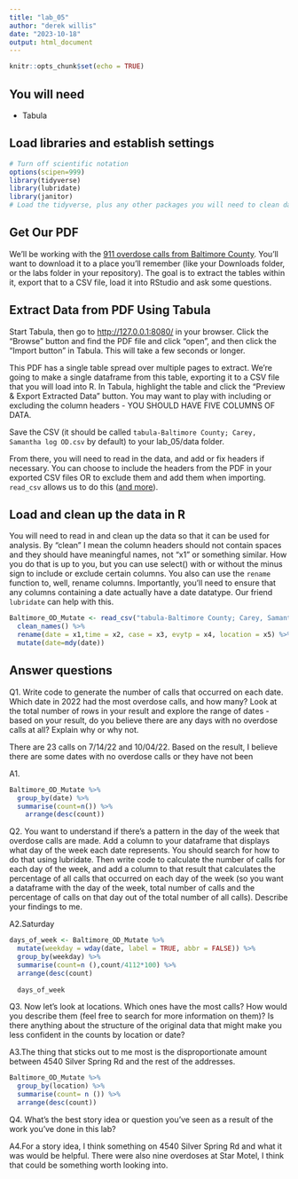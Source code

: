 ```yaml
---
title: "lab_05"
author: "derek willis"
date: "2023-10-18"
output: html_document
---
```


```r
knitr::opts_chunk$set(echo = TRUE)
```

## You will need

-   Tabula

## Load libraries and establish settings

```r
# Turn off scientific notation
options(scipen=999)
library(tidyverse)
library(lubridate)
library(janitor)
# Load the tidyverse, plus any other packages you will need to clean data and work with dates.

```

## Get Our PDF

We'll be working with the [911 overdose calls from Baltimore County](https://drive.google.com/file/d/1qkYuojGF_6WKFr5aNQxmewDzcKyOiJFr/view?usp=share_link). You'll want to download it to a place you'll remember (like your Downloads folder, or the labs folder in your repository). The goal is to extract the tables within it, export that to a CSV file, load it into RStudio and ask some questions.

## Extract Data from PDF Using Tabula

Start Tabula, then go to <http://127.0.0.1:8080/> in your browser. Click the "Browse" button and find the PDF file and click "open", and then click the "Import button" in Tabula. This will take a few seconds or longer.

This PDF has a single table spread over multiple pages to extract. We're going to make a single dataframe from this table, exporting it to a CSV file that you will load into R. In Tabula, highlight the table and click the "Preview & Export Extracted Data" button. You may want to play with including or excluding the column headers - YOU SHOULD HAVE FIVE COLUMNS OF DATA.

Save the CSV (it should be called `tabula-Baltimore County; Carey, Samantha log OD.csv` by default) to your lab_05/data folder.

From there, you will need to read in the data, and add or fix headers if necessary. You can choose to include the headers from the PDF in your exported CSV files OR to exclude them and add them when importing. `read_csv` allows us to do this ([and more](https://readr.tidyverse.org/reference/read_delim.html)).

## Load and clean up the data in R

You will need to read in and clean up the data so that it can be used for analysis. By "clean" I mean the column headers should not contain spaces and they should have meaningful names, not "x1" or something similar. How you do that is up to you, but you can use select() with or without the minus sign to include or exclude certain columns. You also can use the `rename` function to, well, rename columns. Importantly, you'll need to ensure that any columns containing a date actually have a date datatype. Our friend `lubridate` can help with this.

```r
Baltimore_OD_Mutate <- read_csv("tabula-Baltimore County; Carey, Samantha log OD.csv", col_names = FALSE) %>% 
  clean_names() %>% 
  rename(date = x1,time = x2, case = x3, evytp = x4, location = x5) %>% 
  mutate(date=mdy(date))
```

## Answer questions

Q1. Write code to generate the number of calls that occurred on each date. Which date in 2022 had the most overdose calls, and how many? Look at the total number of rows in your result and explore the range of dates - based on your result, do you believe there are any days with no overdose calls at all? Explain why or why not.

There are 23 calls on 7/14/22 and 10/04/22. Based on the result, I believe there are some dates with no overdose calls or they have not been 

A1.

```r
Baltimore_OD_Mutate %>% 
  group_by(date) %>% 
  summarise(count=n()) %>% 
    arrange(desc(count))
```

Q2. You want to understand if there's a pattern in the day of the week that overdose calls are made. Add a column to your dataframe that displays what day of the week each date represents. You should search for how to do that using lubridate. Then write code to calculate the number of calls for each day of the week, and add a column to that result that calculates the percentage of all calls that occurred on each day of the week (so you want a dataframe with the day of the week, total number of calls and the percentage of calls on that day out of the total number of all calls). Describe your findings to me.

A2.Saturday 

```r
days_of_week <- Baltimore_OD_Mutate %>% 
  mutate(weekday = wday(date, label = TRUE, abbr = FALSE)) %>% 
  group_by(weekday) %>% 
  summarise(count=n (),count/4112*100) %>% 
  arrange(desc(count)
  
  days_of_week
```

Q3. Now let's look at locations. Which ones have the most calls? How would you describe them (feel free to search for more information on them)? Is there anything about the structure of the original data that might make you less confident in the counts by location or date?

A3.The thing that sticks out to me most is the disproportionate amount between 4540 Silver Spring Rd and the rest of the addresses. 

```r
Baltimore_OD_Mutate %>% 
  group_by(location) %>% 
  summarise(count= n ()) %>% 
  arrange(desc(count))

```

Q4. What's the best story idea or question you've seen as a result of the work you've done in this lab?

A4.For a story idea, I think something on 4540 Silver Spring Rd and what it was would be helpful. There were also nine overdoses at Star Motel, I think that could be something worth looking into. 
